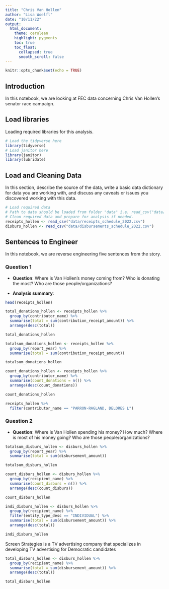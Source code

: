 ```yaml
---
title: "Chris Van Hollen"
author: "Lisa Woelfl"
date: "10/11/22"
output:
  html_document:
    theme: cerulean
    highlight: pygments
    toc: true
    toc_float:
      collapsed: true
      smooth_scroll: false
---
```


```r
knitr::opts_chunk$set(echo = TRUE)
```

## Introduction 

In this notebook, we are looking at FEC data concerning Chris Van Hollen's senator race campaign.

## Load libraries

Loading required libraries for this analysis.

```r
# Load the tidyverse here
library(tidyverse)
# Load janitor here
library(janitor)
library(lubridate)
```

## Load and Cleaning Data

In this section, describe the source of the data, write a basic data dictionary for data you are working with, and discuss any caveats or issues you discovered working with this data. 

```r
# Load required data
# Path to data should be loaded from folder "data" i.e. read_csv("data/name_of_data.csv")
# Clean required data and prepare for analysis if needed. 
receipts_hollen <- read_csv("data/receipts_schedule_2022.csv")
disburs_hollen <- read_csv("data/disbursements_schedule_2022.csv")
```

## Sentences to Engineer
In this notebook, we are reverse engineering five sentences from the story.

### Question 1

* **Question**: Where is Van Hollen's money coming from? Who is donating the most? Who are those people/organizations?

* **Analysis summary**: 

```r
head(receipts_hollen)
```

```r
total_donations_hollen <- receipts_hollen %>% 
  group_by(contributor_name) %>% 
  summarise(total = sum(contribution_receipt_amount)) %>% 
  arrange(desc(total))

total_donations_hollen
```

```r
totalsum_donations_hollen <- receipts_hollen %>%
  group_by(report_year) %>% 
  summarise(total = sum(contribution_receipt_amount))

totalsum_donations_hollen
```


```r
count_donations_hollen <- receipts_hollen %>% 
  group_by(contributor_name) %>% 
  summarise(count_donations = n()) %>% 
  arrange(desc(count_donations))

count_donations_hollen
```

```r
receipts_hollen %>% 
  filter(contributor_name == "PARRON-RAGLAND, DELORES L")
```








### Question 2

* **Question**: Where is Van Hollen spending his money? How much? Where is most of his money going? Who are those people/organizations?

```r
totalsum_disburs_hollen <- disburs_hollen %>%
  group_by(report_year) %>% 
  summarise(total = sum(disbursement_amount))

totalsum_disburs_hollen
```

```r
count_disburs_hollen <- disburs_hollen %>% 
  group_by(recipient_name) %>% 
  summarise(count_disburs = n()) %>% 
  arrange(desc(count_disburs))

count_disburs_hollen
```

```r
indi_disburs_hollen <- disburs_hollen %>% 
  group_by(recipient_name) %>% 
  filter(entity_type_desc == "INDIVIDUAL") %>% 
  summarise(total = sum(disbursement_amount)) %>% 
  arrange(desc(total))

indi_disburs_hollen
```
Screen Strategies is a TV advertising company that specializes in developing TV advertising for Democratic candidates 

```r
total_disburs_hollen <- disburs_hollen %>% 
  group_by(recipient_name) %>% 
  summarise(total = sum(disbursement_amount)) %>% 
  arrange(desc(total))

total_disburs_hollen
```










